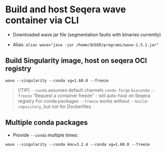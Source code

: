 # Build and host Seqera wave container via CLI

- Downloaded wave jar file (segmentation faults with binaries currently)

- Alias: `alias wave="java -jar /home/$USER/programs/wave-1.5.1.jar"`

## Build Singularity image, host on seqera OCI registry

`wave --singularity --conda vg=1.60.0 --freeze`


>[!TIP]
> `--conda` assumes default channels `conda-forge` `bioconda`
> `--freeze` "Request a container freeze" - will auto-host on Seqera registry
> For conda packages `--freeze` works without `--build-repository`, but not for Dockerfiles

## Multiple conda packages

- Provide `--conda` multiple times:

`wave --singularity --conda kmc=3.2.4 --conda vg=1.60.0 --freeze`
